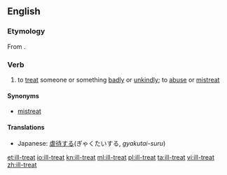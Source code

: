 ==English==

===Etymology===
From {{prefix|ill|treat|lang=en}}.

===Verb===
{{en-verb}}
# to [[treat]] someone or something [[badly]] or [[unkindly]]; to [[abuse]] or [[mistreat]]

====Synonyms====
*[[mistreat]]

====Translations====
{{trans-top|to treat someone badly}}
*Japanese: [[虐待する]](ぎゃくたいする, ''gyakutai-suru'')
{{trans-mid}}
{{trans-bottom}}

[[et:ill-treat]]
[[io:ill-treat]]
[[kn:ill-treat]]
[[ml:ill-treat]]
[[pl:ill-treat]]
[[ta:ill-treat]]
[[vi:ill-treat]]
[[zh:ill-treat]]